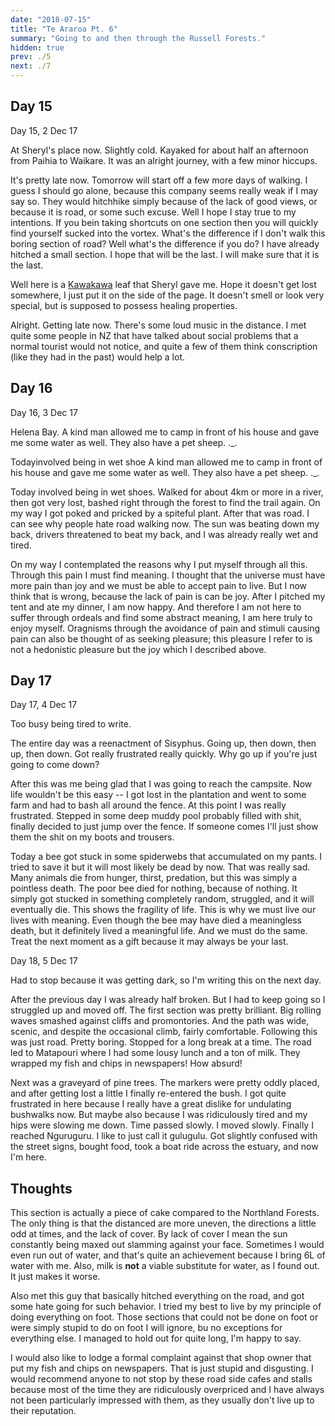 ```yaml
---
date: "2018-07-15"
title: "Te Araroa Pt. 6"
summary: "Going to and then through the Russell Forests."
hidden: true
prev: ./5
next: ./7
---
```


## Day 15

<Gallery dir="/img/outdoors/araroa/0212" />

Day 15, 2 Dec 17

At Sheryl's place now. Slightly cold.
Kayaked for about half an afternoon from Paihia to Waikare.
It was an alright journey, with a few minor hiccups.

It's pretty late now. Tomorrow will start off a few more days of walking.
I guess I should go alone, because this company seems really weak if I may say so.
They would hitchhike simply because of the lack of good views, or because it is road, or some such excuse.
Well I hope I stay true to my intentions.
If you bein taking shortcuts on one section then you will quickly find yourself sucked into the vortex.
What's the difference if I don't walk this boring section of road?
Well what's the difference if you do?
I have already hitched a small section. I hope that will be the last.
I will make sure that it is the last.

Well here is a [Kawakawa](https://en.wikipedia.org/wiki/Piper_excelsum) leaf that Sheryl gave me.
Hope it doesn't get lost somewhere, I just put it on the side of the page.
It doesn't smell or look very special, but is supposed to possess healing properties.

Alright. Getting late now. There's some loud music in the distance.
I met quite some people in NZ that have talked about social problems that a normal tourist would not notice,
and quite a few of them think conscription (like they had in the past) would help a lot.

## Day 16

<Gallery dir="/img/outdoors/araroa/0312" />

Day 16, 3 Dec 17

Helena Bay. A kind man allowed me to camp in front of his house and gave me some water as well.
They also have a pet sheep. .\_.

Todayinvolved being in wet shoe A kind man allowed me to camp in front of his house and gave me some water as well.
They also have a pet sheep. .\_.

Today involved being in wet shoes. Walked for about 4km or more in a river, then got very lost, bashed right through the forest to find the trail again.
On my way I got poked and pricked by a spiteful plant.
After that was road.
I can see why people hate road walking now.
The sun was beating down my back, drivers threatened to beat my back, and I was already really wet and tired.

On my way I contemplated the reasons why I put myself through all this.
Through this pain I must find meaning.
I thought that the universe must have more pain than joy and we must be able to accept pain to live.
But I now think that is wrong, because the lack of pain is can be joy.
After I pitched my tent and ate my dinner, I am now happy.
And therefore I am not here to suffer through ordeals and find some abstract meaning,
I am here truly to enjoy myself.
Oragnisms through the avoidance of pain and stimuli causing pain can also be thought of as seeking pleasure; this pleasure I refer to is not a hedonistic pleasure but the joy which I described above.

## Day 17

<Gallery dir="/img/outdoors/araroa/0412" />

Day 17, 4 Dec 17

Too busy being tired to write.

The entire day was a reenactment of Sisyphus.
Going up, then down, then up, then down.
Got really frustrated really quickly.
Why go up if you're just going to come down?

After this was me being glad that I was going to reach the campsite.
Now life wouldn't be this easy -- I got lost in the plantation and went to some farm and had to bash all around the fence.
At this point I was really frustrated. Stepped in some deep muddy pool probably filled with shit, finally decided to just jump over the fence.
If someone comes I'll just show them the shit on my boots and trousers.

Today a bee got stuck in some spiderwebs that accumulated on my pants.
I tried to save it but it will most likely be dead by now.
That was really sad. Many animals die from hunger, thirst, predation, but this was simply a pointless death.
The poor bee died for nothing, because of nothing. It simply got stucked in something completely random, struggled, and it will eventually die.
This shows the fragility of life.
This is why we must live our lives with meaning.
Even though the bee may have died a meaningless death, but it definitely lived a meaningful life.
And we must do the same.
Treat the next moment as a gift because it may always be your last.

<Gallery dir="/img/outdoors/araroa/0512" />

Day 18, 5 Dec 17

Had to stop because it was getting dark, so I'm writing this on the next day.

After the previous day I was already half broken.
But I had to keep going so I struggled up and moved off.
The first section was pretty brilliant. Big rolling waves smashed against cliffs and promontories.
And the path was wide, scenic, and despite the occasional climb, fairly comfortable.
Following this was just road. Pretty boring.
Stopped for a long break at a time. The road led to Matapouri where I had some lousy lunch and a ton of milk.
They wrapped my fish and chips in newspapers! How absurd!

Next was a graveyard of pine trees. The markers were pretty oddly placed, and after getting lost a little I finally re-entered the bush.
I got quite frustrated in here because I really have a great dislike for undulating bushwalks now.
But maybe also because I was ridiculously tired and my hips were slowing me down.
Time passed slowly. I moved slowly. Finally I reached Nguruguru.
I like to just call it gulugulu. Got slightly confused with the street signs, bought food, took a boat ride across the estuary, and now I'm here.

## Thoughts

This section is actually a piece of cake compared to the Northland Forests.
The only thing is that the distanced are more uneven, the directions a little odd at times, and the lack of cover.
By lack of cover I mean the sun constantly being maxed out slamming against your face.
Sometimes I would even run out of water, and that's quite an achievement because I bring 6L of water with me.
Also, milk is **not** a viable substitute for water, as I found out. It just makes it worse.

Also met this guy that basically hitched everything on the road, and got some hate going for such behavior.
I tried my best to live by my principle of doing everything on foot.
Those sections that could not be done on foot or were simply stupid to do on foot I will ignore, bu no exceptions for everything else.
I managed to hold out for quite long, I'm happy to say.

I would also like to lodge a formal complaint against that shop owner that put my fish and chips on newspapers.
That is just stupid and disgusting.
I would recommend anyone to not stop by these road side cafes and stalls because most of the time they are ridiculously overpriced and I have always not been particularly impressed with them, as they usually don't live up to their reputation.
